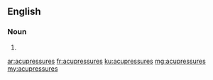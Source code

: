 ==English==

===Noun===
{{head|en|plural}}

# {{plural of|acupressure|lang=en}}

[[ar:acupressures]]
[[fr:acupressures]]
[[ku:acupressures]]
[[mg:acupressures]]
[[my:acupressures]]